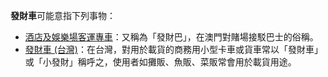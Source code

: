 '''發財車'''可能意指下列事物：
* [[酒店及娛樂場客運專車|酒店及娛樂場客運專車]]：又稱為「發財巴」，在澳門對賭場接駁巴士的俗稱。
* [[發財車_(台灣)|發財車 (台灣)]]：在台灣，對用於載貨的商務用小型卡車或貨車常以「發財車」或「小發財」稱呼之，使用者如攤販、魚販、菜販常會用於載貨用途。

{{disambig|cat=三字消歧義}}